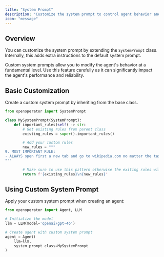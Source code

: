 ```yaml
---
title: "System Prompt"
description: "Customize the system prompt to control agent behavior and capabilities"
icon: "message"
---
```


## Overview

You can customize the system prompt by extending the `SystemPrompt` class. Internally, this adds extra instructions to the default system prompt.

<Note>
  Custom system prompts allow you to modify the agent's behavior at a
  fundamental level. Use this feature carefully as it can significantly impact
  the agent's performance and reliability.
</Note>

## Basic Customization

Create a custom system prompt by inheriting from the base class.

```python
from openoperator import SystemPrompt

class MySystemPrompt(SystemPrompt):
    def important_rules(self) -> str:
        # Get existing rules from parent class
        existing_rules = super().important_rules()

        # Add your custom rules
        new_rules = """
9. MOST IMPORTANT RULE:
- ALWAYS open first a new tab and go to wikipedia.com no matter the task!!!
"""

        # Make sure to use this pattern otherwise the exiting rules will be lost
        return f'{existing_rules}\n{new_rules}'
```

## Using Custom System Prompt

Apply your custom system prompt when creating an agent:

```python
from openoperator import Agent, LLM

# Initialize the model
llm = LLM(model='openai/gpt-4o')

# Create agent with custom system prompt
agent = Agent(
    llm=llm,
    system_prompt_class=MySystemPrompt
)
```
